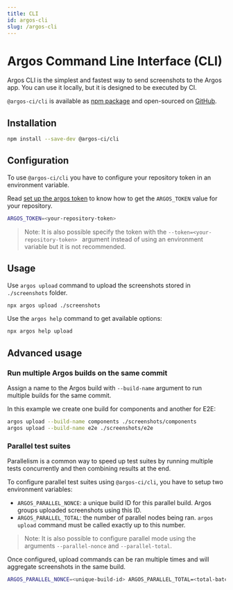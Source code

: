 ```yaml
---
title: CLI
id: argos-cli
slug: /argos-cli
---
```


# Argos Command Line Interface (CLI)

Argos CLI is the simplest and fastest way to send screenshots to the Argos app. You can use it locally, but it is designed to be executed by CI.

`@argos-ci/cli` is available as [npm package](https://www.npmjs.com/package/@argos-ci/cli) and open-sourced on [GitHub](https://github.com/argos-ci/argos-javascript/tree/main/packages/cli).

## Installation

```sh
npm install --save-dev @argos-ci/cli
```

## Configuration

To use `@argos-ci/cli` you have to configure your repository token in an environment variable.

Read [set up the argos token](/configure-ci#set-up-the-repository-token) to know how to get the `ARGOS_TOKEN` value for your repository.

```sh
ARGOS_TOKEN=<your-repository-token>
```

> Note: It is also possible specify the token with the `--token=<your-repository-token> ` argument instead of using an environment variable but it is not recommended.

## Usage

Use `argos upload` command to upload the screenshots stored in `./screenshots` folder.

```sh
npx argos upload ./screenshots
```

Use the `argos help` command to get available options:

```sh
npx argos help upload
```

## Advanced usage

### Run multiple Argos builds on the same commit

Assign a name to the Argos build with `--build-name` argument to run multiple builds for the same commit.

In this example we create one build for components and another for E2E:

```sh
argos upload --build-name components ./screenshots/components
argos upload --build-name e2e ./screenshots/e2e
```

### Parallel test suites

Parallelism is a common way to speed up test suites by running multiple tests concurrently and then combining results at the end.

To configure parallel test suites using `@argos-ci/cli`, you have to setup two environment variables:

- `ARGOS_PARALLEL_NONCE`: a unique build ID for this parallel build. Argos groups uploaded screenshots using this ID.
- `ARGOS_PARALLEL_TOTAL`: the number of parallel nodes being ran. `argos upload` command must be called exactly up to this number.

> Note: It is also possible to configure parallel mode using the arguments `--parallel-nonce` and `--parallel-total`.

Once configured, upload commands can be ran multiple times and will aggregate screenshots in the same build.

```sh
ARGOS_PARALLEL_NONCE=<unique-build-id> ARGOS_PARALLEL_TOTAL=<total-batch-count> argos upload --parallel ./screenshots
```
